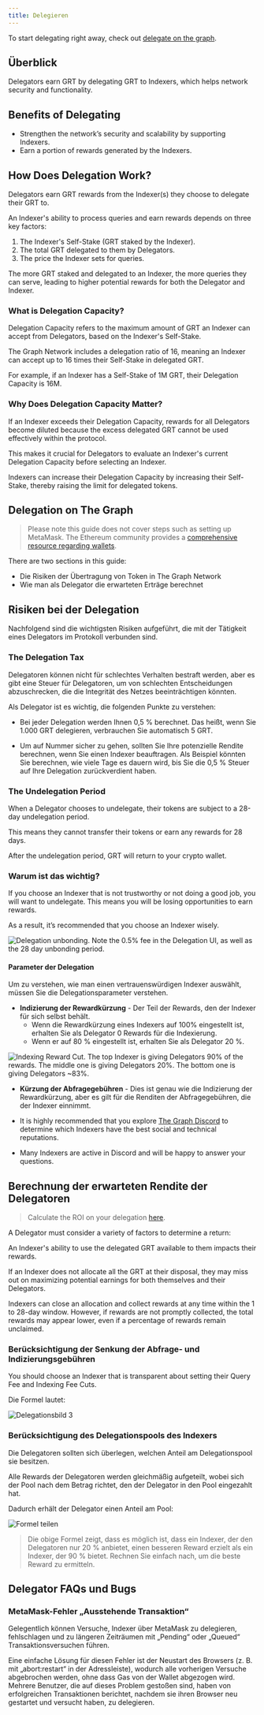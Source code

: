 ```yaml
---
title: Delegieren
---
```


To start delegating right away, check out [delegate on the graph](https://thegraph.com/explorer/delegate?chain=arbitrum-one).

## Überblick

Delegators earn GRT by delegating GRT to Indexers, which helps network security and functionality.

<VideoEmbed title="What is Delegating?" youtube="VACg8bitnVc" />

## Benefits of Delegating

- Strengthen the network’s security and scalability by supporting Indexers.
- Earn a portion of rewards generated by the Indexers.

## How Does Delegation Work?

Delegators earn GRT rewards from the Indexer(s) they choose to delegate their GRT to.

An Indexer's ability to process queries and earn rewards depends on three key factors:

1. The Indexer's Self-Stake (GRT staked by the Indexer).
2. The total GRT delegated to them by Delegators.
3. The price the Indexer sets for queries.

The more GRT staked and delegated to an Indexer, the more queries they can serve, leading to higher potential rewards for both the Delegator and Indexer.

### What is Delegation Capacity?

Delegation Capacity refers to the maximum amount of GRT an Indexer can accept from Delegators, based on the Indexer's Self-Stake.

The Graph Network includes a delegation ratio of 16, meaning an Indexer can accept up to 16 times their Self-Stake in delegated GRT.

For example, if an Indexer has a Self-Stake of 1M GRT, their Delegation Capacity is 16M.

### Why Does Delegation Capacity Matter?

If an Indexer exceeds their Delegation Capacity, rewards for all Delegators become diluted because the excess delegated GRT cannot be used effectively within the protocol.

This makes it crucial for Delegators to evaluate an Indexer's current Delegation Capacity before selecting an Indexer.

Indexers can increase their Delegation Capacity by increasing their Self-Stake, thereby raising the limit for delegated tokens.

## Delegation on The Graph

<VideoEmbed title="How to Acquire GRT" youtube="HVyIrMcNu7I" />

> Please note this guide does not cover steps such as setting up MetaMask. The Ethereum community provides a [comprehensive resource regarding wallets](https://ethereum.org/en/wallets/).

There are two sections in this guide:

- Die Risiken der Übertragung von Token in The Graph Network
- Wie man als Delegator die erwarteten Erträge berechnet

## Risiken bei der Delegation

Nachfolgend sind die wichtigsten Risiken aufgeführt, die mit der Tätigkeit eines Delegators im Protokoll verbunden sind.

### The Delegation Tax

Delegatoren können nicht für schlechtes Verhalten bestraft werden, aber es gibt eine Steuer für Delegatoren, um von schlechten Entscheidungen abzuschrecken, die die Integrität des Netzes beeinträchtigen könnten.

Als Delegator ist es wichtig, die folgenden Punkte zu verstehen:

- Bei jeder Delegation werden Ihnen 0,5 % berechnet. Das heißt, wenn Sie 1.000 GRT delegieren, verbrauchen Sie automatisch 5 GRT.

- Um auf Nummer sicher zu gehen, sollten Sie Ihre potenzielle Rendite berechnen, wenn Sie einen Indexer beauftragen. Als Beispiel könnten Sie berechnen, wie viele Tage es dauern wird, bis Sie die 0,5 % Steuer auf Ihre Delegation zurückverdient haben.

### The Undelegation Period

When a Delegator chooses to undelegate, their tokens are subject to a 28-day undelegation period.

This means they cannot transfer their tokens or earn any rewards for 28 days.

After the undelegation period, GRT will return to your crypto wallet.

### Warum ist das wichtig?

If you choose an Indexer that is not trustworthy or not doing a good job, you will want to undelegate. This means you will be losing opportunities to earn rewards.

As a result, it’s recommended that you choose an Indexer wisely.

![Delegation unbonding. Note the 0.5% fee in the Delegation UI, as well as the 28 day unbonding period.](/img/Delegation-Unbonding.png)

#### Parameter der Delegation

Um zu verstehen, wie man einen vertrauenswürdigen Indexer auswählt, müssen Sie die Delegationsparameter verstehen.

- **Indizierung der Rewardkürzung** - Der Teil der Rewards, den der Indexer für sich selbst behält.
  - Wenn die Rewardkürzung eines Indexers auf 100% eingestellt ist, erhalten Sie als Delegator 0 Rewards für die Indexierung.
  - Wenn er auf 80 % eingestellt ist, erhalten Sie als Delegator 20 %.

![Indexing Reward Cut. The top Indexer is giving Delegators 90% of the rewards. The middle one is giving Delegators 20%. The bottom one is giving Delegators ~83%.](/img/Indexing-Reward-Cut.png)

- **Kürzung der Abfragegebühren** - Dies ist genau wie die Indizierung der Rewardkürzung, aber es gilt für die Renditen der Abfragegebühren, die der Indexer einnimmt.

- It is highly recommended that you explore [The Graph Discord](https://discord.gg/graphprotocol) to determine which Indexers have the best social and technical reputations.

- Many Indexers are active in Discord and will be happy to answer your questions.

## Berechnung der erwarteten Rendite der Delegatoren

> Calculate the ROI on your delegation [here](https://thegraph.com/explorer/delegate?chain=arbitrum-one).

A Delegator must consider a variety of factors to determine a return:

An Indexer's ability to use the delegated GRT available to them impacts their rewards.

If an Indexer does not allocate all the GRT at their disposal, they may miss out on maximizing potential earnings for both themselves and their Delegators.

Indexers can close an allocation and collect rewards at any time within the 1 to 28-day window. However, if rewards are not promptly collected, the total rewards may appear lower, even if a percentage of rewards remain unclaimed.

### Berücksichtigung der Senkung der Abfrage- und Indizierungsgebühren

You should choose an Indexer that is transparent about setting their Query Fee and Indexing Fee Cuts.

Die Formel lautet:

![Delegationsbild 3](/img/Delegation-Reward-Formula.png)

### Berücksichtigung des Delegationspools des Indexers

<VideoEmbed title="How to Choose the Right Indexer for Your Delegation" youtube="G0HyUZ0m_Q8" />

Die Delegatoren sollten sich überlegen, welchen Anteil am Delegationspool sie besitzen.

Alle Rewards der Delegatoren werden gleichmäßig aufgeteilt, wobei sich der Pool nach dem Betrag richtet, den der Delegator in den Pool eingezahlt hat.

Dadurch erhält der Delegator einen Anteil am Pool:

![Formel teilen](/img/Share-Forumla.png)

> Die obige Formel zeigt, dass es möglich ist, dass ein Indexer, der den Delegatoren nur 20 % anbietet, einen besseren Reward erzielt als ein Indexer, der 90 % bietet. Rechnen Sie einfach nach, um die beste Reward zu ermitteln.

## Delegator FAQs und Bugs

### MetaMask-Fehler „Ausstehende Transaktion“

Gelegentlich können Versuche, Indexer über MetaMask zu delegieren, fehlschlagen und zu längeren Zeiträumen mit „Pending“ oder „Queued“ Transaktionsversuchen führen.

Eine einfache Lösung für diesen Fehler ist der Neustart des Browsers (z. B. mit „abort:restart“ in der Adressleiste), wodurch alle vorherigen Versuche abgebrochen werden, ohne dass Gas von der Wallet abgezogen wird. Mehrere Benutzer, die auf dieses Problem gestoßen sind, haben von erfolgreichen Transaktionen berichtet, nachdem sie ihren Browser neu gestartet und versucht haben, zu delegieren.
